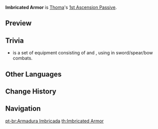 {{Talent Infobox
|image         = Talent Imbricated Armor.png
|character     = Thoma
|type          = 1st Ascension Passive
|info          = When your current active character obtains or refreshes a [[Blazing Blessing|Blazing Barrier]], this character's [[Shield Strength]] will increase by 5% for 6s.<br />This effect can be triggered once every 0.3 seconds. Max 5 stacks.
|utility1      = Shield Improvement
}}
'''Imbricated Armor''' is [[Thoma]]'s [[1st Ascension Passive]].

==Preview==
{{Preview
|file1=Imbricated Armor 1 Preview
|caption1=Before 1st Ascension

|file2=Imbricated Armor 2 Preview
|caption2=After 1st Ascension
}}

== Trivia ==
* {{Lang|{{w|Japanese armour|Kacchuu}}|ja=甲胄・甲冑|ja_tl=Armor and Helmet}} is a set of equipment consisting of {{Lang|{{w|鎧|Yoroi}}|ja=甲・鎧|ja_tl=Armor}} and {{Lang|{{w|Kabuto}}|ja=胄・冑・兜|ja_tl=Helmet}}, using in sword/spear/bow combats.

==Other Languages==
{{Other Languages
|en      = Imbricated Armor
|zhs     = 甲衣交叠
|zhs_rm  = Jiǎ yī jiāodié
|zht     = 甲衣交疊
|zht_rm  = Jiǎ yī jiāodié
|zh_tl   = 
|ja      = 重装甲胄
|ja_rm   = Juusou Kacchuu
|ja_tl   = Heavy-armored Kacchuu
|ko      = 다중 갑옷
|ko_rm   = Dajung gap'ot
|ko_tl   = Multiple Armor
|es      = Cota de malla
|es_tl   = Coat of Mail
|fr      = Superposition d'armures
|fr_tl   = Armors Layering
|ru      = Перекрывающая броня
|ru_tl   = Overlapping Armor
|th      = Imbricated Armor
|vi      = Tầng Tầng Giáp Trụ
|vi_tl   = 
|de      = Schichtpanzer
|de_tl   = Layered Armor
|id      = Imbricated Armor
|pt      = Armadura Imbricada
|pt_tl   = Imbricated Armor
}}

==Change History==
{{Change History|2.2}}

==Navigation==
{{Talent Navbox|Thoma}}

[[pt-br:Armadura Imbricada]]
[[th:Imbricated Armor]]